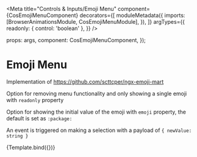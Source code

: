 

<Meta
  title="Controls &amp; Inputs/Emoji Menu"
  component={CosEmojiMenuComponent}
  decorators={[
    moduleMetadata({
      imports: [BrowserAnimationsModule, CosEmojiMenuModule],
    }),
  ]}
  argTypes={{
    readonly: { control: 'boolean' },
  }}
/>

  props: args,
  component: CosEmojiMenuComponent,
});

# Emoji Menu

Implementation of https://github.com/scttcper/ngx-emoji-mart

Option for removing menu functionality and only showing a single emoji with `readonly` property

Option for showing the initial value of the emoji with `emoji` property, the default is set as `:package:`

An event is triggered on making a selection with a payload of `{ newValue: string }`

<Canvas>
  <Story name="Primary">{Template.bind({})}</Story>
</Canvas>

<ArgsTable of={CosEmojiMenuComponent} />
